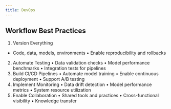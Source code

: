 ```yaml
---
title: DevOps
---
```


## Workflow Best Practices

1.	Version Everything
  * Code, data, models, environments
	•	Enable reproducibility and rollbacks
2.	Automate Testing
	•	Data validation checks
	•	Model performance benchmarks
	•	Integration tests for pipelines
3.	Build CI/CD Pipelines
	•	Automate model training
	•	Enable continuous deployment
	•	Support A/B testing
4.	Implement Monitoring
	•	Data drift detection
	•	Model performance metrics
	•	System resource utilization
5.	Enable Collaboration
	•	Shared tools and practices
	•	Cross-functional visibility
	•	Knowledge transfer